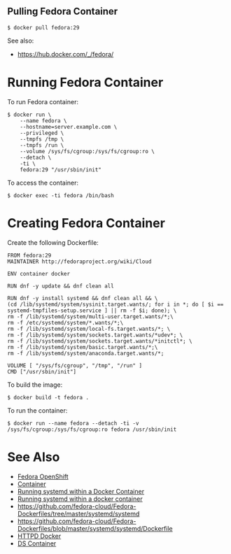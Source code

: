 == Pulling Fedora Container ==

<pre>
$ docker pull fedora:29
</pre>

See also:

* https://hub.docker.com/_/fedora/

= Running Fedora Container =

To run Fedora container:

<pre>
$ docker run \
    --name fedora \
    --hostname=server.example.com \
    --privileged \
    --tmpfs /tmp \
    --tmpfs /run \
    --volume /sys/fs/cgroup:/sys/fs/cgroup:ro \
    --detach \
    -ti \
    fedora:29 "/usr/sbin/init"
</pre>

To access the container:

<pre>
$ docker exec -ti fedora /bin/bash
</pre>

= Creating Fedora Container =

Create the following Dockerfile:

<pre>
FROM fedora:29
MAINTAINER http://fedoraproject.org/wiki/Cloud

ENV container docker

RUN dnf -y update && dnf clean all

RUN dnf -y install systemd && dnf clean all && \
(cd /lib/systemd/system/sysinit.target.wants/; for i in *; do [ $i == systemd-tmpfiles-setup.service ] || rm -f $i; done); \
rm -f /lib/systemd/system/multi-user.target.wants/*;\
rm -f /etc/systemd/system/*.wants/*;\
rm -f /lib/systemd/system/local-fs.target.wants/*; \
rm -f /lib/systemd/system/sockets.target.wants/*udev*; \
rm -f /lib/systemd/system/sockets.target.wants/*initctl*; \
rm -f /lib/systemd/system/basic.target.wants/*;\
rm -f /lib/systemd/system/anaconda.target.wants/*;

VOLUME [ "/sys/fs/cgroup", "/tmp", "/run" ]
CMD ["/usr/sbin/init"]
</pre>

To build the image:

<pre>
$ docker build -t fedora .
</pre>

To run the container:

<pre>
$ docker run --name fedora --detach -ti -v /sys/fs/cgroup:/sys/fs/cgroup:ro fedora /usr/sbin/init
</pre>

= See Also =

* [[Fedora OpenShift]]
* [[Container]]
* [https://developers.redhat.com/blog/2014/05/05/running-systemd-within-docker-container/ Running systemd within a Docker Container]
* [https://rhatdan.wordpress.com/2014/04/30/running-systemd-within-a-docker-container Running systemd within a docker container]
* https://github.com/fedora-cloud/Fedora-Dockerfiles/tree/master/systemd/systemd
* https://github.com/fedora-cloud/Fedora-Dockerfiles/blob/master/systemd/systemd/Dockerfile
* [[HTTPD Docker]]
* [[DS Container]]